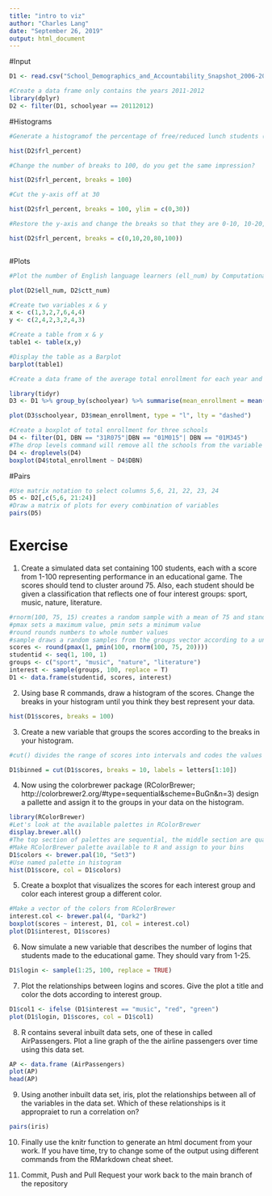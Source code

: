 ```yaml
---
title: "intro to viz"
author: "Charles Lang"
date: "September 26, 2019"
output: html_document
---
```

#Input
```r
D1 <- read.csv("School_Demographics_and_Accountability_Snapshot_2006-2012.csv", header = TRUE, sep = ",")

#Create a data frame only contains the years 2011-2012
library(dplyr)
D2 <- filter(D1, schoolyear == 20112012)
```

#Histograms
```r
#Generate a histogramof the percentage of free/reduced lunch students (frl_percent) at each school

hist(D2$frl_percent)

#Change the number of breaks to 100, do you get the same impression?

hist(D2$frl_percent, breaks = 100)

#Cut the y-axis off at 30

hist(D2$frl_percent, breaks = 100, ylim = c(0,30))

#Restore the y-axis and change the breaks so that they are 0-10, 10-20, 20-80, 80-100

hist(D2$frl_percent, breaks = c(0,10,20,80,100))



```

#Plots
```r
#Plot the number of English language learners (ell_num) by Computational Thinking Test scores (ctt_num) 

plot(D2$ell_num, D2$ctt_num)

#Create two variables x & y
x <- c(1,3,2,7,6,4,4)
y <- c(2,4,2,3,2,4,3)

#Create a table from x & y
table1 <- table(x,y)

#Display the table as a Barplot
barplot(table1)

#Create a data frame of the average total enrollment for each year and plot the two against each other as a lines

library(tidyr)
D3 <- D1 %>% group_by(schoolyear) %>% summarise(mean_enrollment = mean(total_enrollment))

plot(D3$schoolyear, D3$mean_enrollment, type = "l", lty = "dashed")

#Create a boxplot of total enrollment for three schools
D4 <- filter(D1, DBN == "31R075"|DBN == "01M015"| DBN == "01M345")
#The drop levels command will remove all the schools from the variable with not data  
D4 <- droplevels(D4)
boxplot(D4$total_enrollment ~ D4$DBN)
```
#Pairs
```r
#Use matrix notation to select columns 5,6, 21, 22, 23, 24
D5 <- D2[,c(5,6, 21:24)]
#Draw a matrix of plots for every combination of variables
pairs(D5)
```
# Exercise

1. Create a simulated data set containing 100 students, each with a score from 1-100 representing performance in an educational game. The scores should tend to cluster around 75. Also, each student should be given a classification that reflects one of four interest groups: sport, music, nature, literature.

```r
#rnorm(100, 75, 15) creates a random sample with a mean of 75 and standard deviation of 20
#pmax sets a maximum value, pmin sets a minimum value
#round rounds numbers to whole number values
#sample draws a random samples from the groups vector according to a uniform distribution
scores <- round(pmax(1, pmin(100, rnorm(100, 75, 20))))
studentid <- seq(1, 100, 1)
groups <- c("sport", "music", "nature", "literature")
interest <- sample(groups, 100, replace = T)
D1 <- data.frame(studentid, scores, interest)

```

2. Using base R commands, draw a histogram of the scores. Change the breaks in your histogram until you think they best represent your data.

```r

hist(D1$scores, breaks = 100)
```


3. Create a new variable that groups the scores according to the breaks in your histogram.

```r
#cut() divides the range of scores into intervals and codes the values in scores according to which interval they fall. We use a vector called `letters` as the labels, `letters` is a vector made up of the letters of the alphabet.

D1$binned = cut(D1$scores, breaks = 10, labels = letters[1:10])

```

4. Now using the colorbrewer package (RColorBrewer; http://colorbrewer2.org/#type=sequential&scheme=BuGn&n=3) design a pallette and assign it to the groups in your data on the histogram.

```r
library(RColorBrewer)
#Let's look at the available palettes in RColorBrewer
display.brewer.all()
#The top section of palettes are sequential, the middle section are qualitative, and the lower section are diverging.
#Make RColorBrewer palette available to R and assign to your bins
D1$colors <- brewer.pal(10, "Set3")
#Use named palette in histogram
hist(D1$score, col = D1$colors)

```


5. Create a boxplot that visualizes the scores for each interest group and color each interest group a different color.

```r
#Make a vector of the colors from RColorBrewer
interest.col <- brewer.pal(4, "Dark2")
boxplot(scores ~ interest, D1, col = interest.col)
plot(D1$interest, D1$scores)
```


6. Now simulate a new variable that describes the number of logins that students made to the educational game. They should vary from 1-25.

```r
D1$login <- sample(1:25, 100, replace = TRUE)

```

7. Plot the relationships between logins and scores. Give the plot a title and color the dots according to interest group.

```r
D1$col1 <- ifelse (D1$interest == "music", "red", "green")
plot(D1$login, D1$scores, col = D1$col1)

```


8. R contains several inbuilt data sets, one of these in called AirPassengers. Plot a line graph of the the airline passengers over time using this data set.

```r
AP <- data.frame (AirPassengers)
plot(AP)
head(AP)
```


9. Using another inbuilt data set, iris, plot the relationships between all of the variables in the data set. Which of these relationships is it appropraiet to run a correlation on? 

```r
pairs(iris)
```

10. Finally use the knitr function to generate an html document from your work. If you have time, try to change some of the output using different commands from the RMarkdown cheat sheet.

11. Commit, Push and Pull Request your work back to the main branch of the repository 
